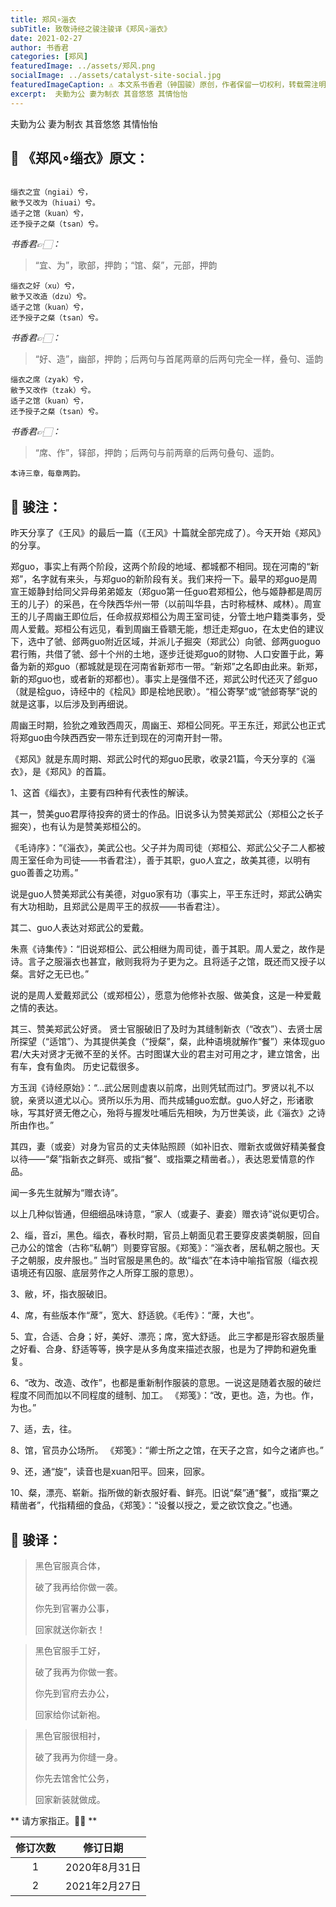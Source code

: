 ```yaml
---
title: 郑风∘淄衣
subTitle: 致敬诗经之骏注骏译《郑风∘淄衣》 
date: 2021-02-27 
author: 书香君
categories: [郑风]
featuredImage: ../assets/郑风.png
socialImage: ../assets/catalyst-site-social.jpg
featuredImageCaption: ⚠️️ 本文系书香君（钟国骏）原创，作者保留一切权利，转载需注明出处。
excerpt:  夫勤为公 妻为制衣 其音悠悠 其情怡怡   
---
```


夫勤为公
妻为制衣
其音悠悠
其情怡怡

## 🌼 《郑风∘缁衣》原文：
```

缁衣之宜（ngiai）兮，
敝予又改为（hiuai）兮。
适子之馆（kuan）兮，
还予授子之粲（tsan）兮。

```
*书香君👉🏻：* 

> “宜、为”，歌部，押韵；“馆、粲”，元部，押韵

```
缁衣之好（xu）兮，
敝予又改造（dzu）兮。
适子之馆（kuan）兮，
还予授子之粲（tsan）兮。

```
*书香君👉🏻：* 

> “好、造”，幽部，押韵；后两句与首尾两章的后两句完全一样，叠句、遥韵

```
缁衣之席（zyak）兮，
敝予又改作（tzak）兮。
适子之馆（kuan）兮，
还予授子之粲（tsan）兮。

```
*书香君👉🏻：* 

> “席、作”，铎部，押韵；后两句与前两章的后两句叠句、遥韵。

```
本诗三章，每章两韵。

```
## 🍁️ 骏注：

昨天分享了《王风》的最后一篇（《王风》十篇就全部完成了）。今天开始《郑风》的分享。

郑guo，事实上有两个阶段，这两个阶段的地域、都城都不相同。现在河南的“新郑”，名字就有来头，与郑guo的新阶段有关。我们来捋一下。最早的郑guo是周宣王姬静封给同父异母弟弟姬友（郑guo第一任guo君郑桓公，他与姬静都是周厉王的儿子）的采邑，在今陕西华州一带（以前叫华县，古时称棫林、咸林）。周宣王的儿子周幽王即位后，任命叔叔郑桓公为周王室司徒，分管土地户籍类事务，受周人爱戴。郑桓公有远见，看到周幽王昏聩无能，想迁走郑guo，在太史伯的建议下，选中了虢、郐两guo附近区域，并派儿子掘突（郑武公）向虢、郐两guoguo君行贿，共借了虢、郐十个州的土地，逐步迁徙郑guo的财物、人口安置于此，筹备为新的郑guo（都城就是现在河南省新郑市一带。“新郑”之名即由此来。新郑，新的郑guo也，或者新的郑都也）。事实上是强借不还，郑武公时代还灭了郐guo（就是桧guo，诗经中的《桧风》即是桧地民歌）。“桓公寄孥”或“虢郐寄孥”说的就是这事，以后涉及到再细说。

周幽王时期，猃狁之难致西周灭，周幽王、郑桓公同死。平王东迁，郑武公也正式将郑guo由今陕西西安一带东迁到现在的河南开封一带。

《郑风》就是东周时期、郑武公时代的郑guo民歌，收录21篇，今天分享的《淄衣》，是《郑风》的首篇。

1、这首《缁衣》，主要有四种有代表性的解读。

其一，赞美guo君厚待投奔的贤士的作品。旧说多认为赞美郑武公（郑桓公之长子掘突），也有认为是赞美郑桓公的。

《毛诗序》：“《淄衣》，美武公也。父子并为周司徒（郑桓公、郑武公父子二人都被周王室任命为司徒——书香君注），善于其职，guo人宜之，故美其德，以明有guo善善之功焉。”

说是guo人赞美郑武公有美德，对guo家有功（事实上，平王东迁时，郑武公确实有大功相助，且郑武公是周平王的叔叔——书香君注）。

其二、guo人表达对郑武公的爱戴。

朱熹《诗集传》：“旧说郑桓公、武公相继为周司徒，善于其职。周人爱之，故作是诗。言子之服淄衣也甚宜，敝则我将为子更为之。且将适子之馆，既还而又授子以粲。言好之无已也。”

说的是周人爱戴郑武公（或郑桓公），愿意为他修补衣服、做美食，这是一种爱戴之情的表达。

其三、赞美郑武公好贤。
贤士官服破旧了及时为其缝制新衣（“改衣”）、去贤士居所探望（“适馆”）、为其提供美食（“授粲”，粲，此种语境就解作“餐”）来体现guo君/大夫对贤才无微不至的关怀。古时图谋大业的君主对可用之才，建立馆舍，出有车，食有鱼肉。 历史记载很多。

方玉润《诗经原始》：“…武公居则虚衷以前席，出则凭轼而过门。罗贤以礼不以貌，亲贤以道尤以心。贤所以乐为用、而共成辅guo宏猷。guo人好之，形诸歌咏，写其好贤无倦之心，殆将与握发吐哺后先相映，为万世美谈，此《淄衣》之诗所由作也。”

其四，妻（或妾）对身为官员的丈夫体贴照顾（如补旧衣、赠新衣或做好精美餐食以待——“粲”指新衣之鲜亮、或指“餐”、或指粟之精凿者。），表达恩爱情意的作品。

闻一多先生就解为“赠衣诗”。

以上几种似皆通，但细细品味诗意，“家人（或妻子、妻妾）赠衣诗”说似更切合。

2、缁，音zī，黑色。缁衣，春秋时期，官员上朝面见君王要穿皮裘类朝服，回自己办公的馆舍（古称“私朝”）则要穿官服。《郑笺》：“淄衣者，居私朝之服也。天子之朝服，皮弁服也。”
当时官服是黑色的。故“缁衣”在本诗中喻指官服（缁衣视语境还有囚服、底层劳作之人所穿工服的意思）。

3、敝，坏，指衣服破旧。

4、席，有些版本作“蓆”，宽大、舒适貌。《毛传》：“蓆，大也”。

5、宜，合适、合身；好，美好、漂亮；席，宽大舒适。
此三字都是形容衣服质量之好看、合身、舒适等等，换字是从多角度来描述衣服，也是为了押韵和避免重复。

6、“改为、改造、改作”，也都是重新制作服装的意思。一说这是随着衣服的破烂程度不同而加以不同程度的缝制、加工。
《郑笺》：“改，更也。造，为也。作，为也。”

7、适，去，往。

8、馆，官员办公场所。 《郑笺》：“卿士所之之馆，在天子之宫，如今之诸庐也。”

9、还，通“旋”，读音也是xuan阳平。回来，回家。

10、粲，漂亮、崭新。指所做的新衣服好看、鲜亮。旧说“粲”通“餐”，或指“粟之精凿者”，代指精细的食品，《郑笺》：“设餐以授之，爱之欲饮食之。”也通。

## 🍁️ 骏译：

> 黑色官服真合体，
> 
> 破了我再给你做一袭。
> 
> 你先到官署办公事，
> 
> 回家就送你新衣！

> 黑色官服手工好，
> 
> 破了我再为你做一套。
> 
> 你先到官府去办公，
> 
> 回家给你试新袍。

> 黑色官服很相衬，
> 
> 破了我再为你缝一身。
> 
> 你先去馆舍忙公务，
> 
> 回家新装就做成。

** 请方家指正。🙏🏻 **

| 修订次数      | 修订日期 | 
|   :----: |    :----:   | 
| 1    | 2020年8月31日       | 
| 2    | 2021年2月27日       | 
